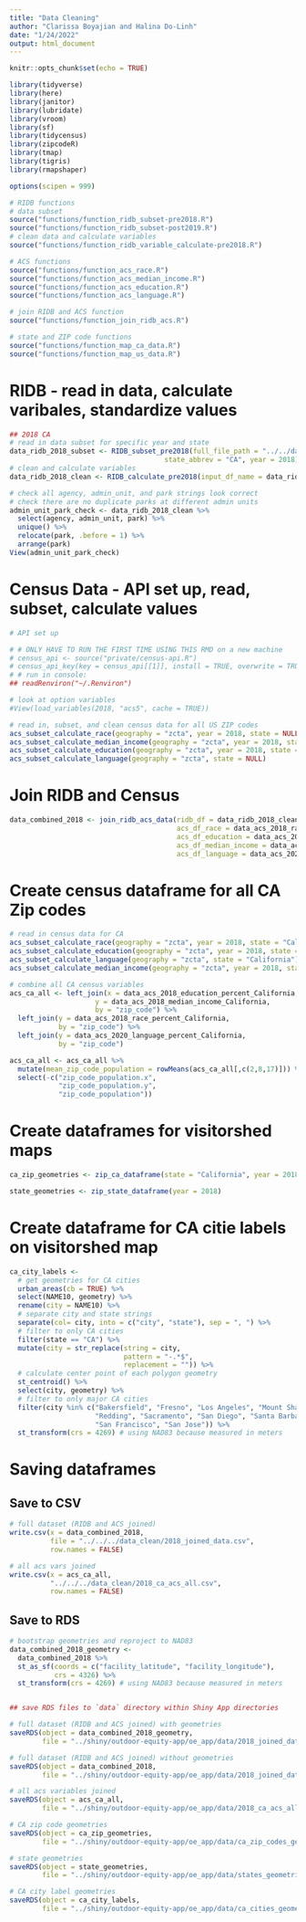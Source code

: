 ```yaml
---
title: "Data Cleaning"
author: "Clarissa Boyajian and Halina Do-Linh"
date: "1/24/2022"
output: html_document
---
```


```r
knitr::opts_chunk$set(echo = TRUE)

library(tidyverse)
library(here)
library(janitor)
library(lubridate)
library(vroom)
library(sf)
library(tidycensus)
library(zipcodeR)
library(tmap)
library(tigris)
library(rmapshaper)

options(scipen = 999)

# RIDB functions
# data subset
source("functions/function_ridb_subset-pre2018.R")
source("functions/function_ridb_subset-post2019.R")
# clean data and calculate variables
source("functions/function_ridb_variable_calculate-pre2018.R")

# ACS functions
source("functions/function_acs_race.R")
source("functions/function_acs_median_income.R")
source("functions/function_acs_education.R")
source("functions/function_acs_language.R")

# join RIDB and ACS function
source("functions/function_join_ridb_acs.R")

# state and ZIP code functions
source("functions/function_map_ca_data.R")
source("functions/function_map_us_data.R")
```

# RIDB - read in data, calculate varibales, standardize values

```r
## 2018 CA
# read in data subset for specific year and state 
data_ridb_2018_subset <- RIDB_subset_pre2018(full_file_path = "../../data_raw/reservations2018.csv", 
                                      state_abbrev = "CA", year = 2018)
# clean and calculate variables
data_ridb_2018_clean <- RIDB_calculate_pre2018(input_df_name = data_ridb_2018_subset)
```

```r
# check all agency, admin_unit, and park strings look correct
# check there are no duplicate parks at different admin units
admin_unit_park_check <- data_ridb_2018_clean %>% 
  select(agency, admin_unit, park) %>% 
  unique() %>% 
  relocate(park, .before = 1) %>% 
  arrange(park)
View(admin_unit_park_check)
```



# Census Data - API set up, read, subset, calculate values

```r
# API set up

# # ONLY HAVE TO RUN THE FIRST TIME USING THIS RMD on a new machine
# census_api <- source("private/census-api.R")
# census_api_key(key = census_api[[1]], install = TRUE, overwrite = TRUE)
# # run in console:
## readRenviron("~/.Renviron")

# look at option variables
#View(load_variables(2018, "acs5", cache = TRUE))
```

```r
# read in, subset, and clean census data for all US ZIP codes
acs_subset_calculate_race(geography = "zcta", year = 2018, state = NULL)
acs_subset_calculate_median_income(geography = "zcta", year = 2018, state = NULL)
acs_subset_calculate_education(geography = "zcta", year = 2018, state = NULL)
acs_subset_calculate_language(geography = "zcta", state = NULL)
```


# Join RIDB and Census

```r
data_combined_2018 <- join_ridb_acs_data(ridb_df = data_ridb_2018_clean,
                                         acs_df_race = data_acs_2018_race_percent,
                                         acs_df_education = data_acs_2018_education_percent,
                                         acs_df_median_income = data_acs_2018_median_income,
                                         acs_df_language = data_acs_2020_language_percent)
```


# Create census dataframe for all CA Zip codes

```r
# read in census data for CA
acs_subset_calculate_race(geography = "zcta", year = 2018, state = "California")
acs_subset_calculate_education(geography = "zcta", year = 2018, state = "California")
acs_subset_calculate_language(geography = "zcta", state = "California")
acs_subset_calculate_median_income(geography = "zcta", year = 2018, state = "California")

# combine all CA census variables
acs_ca_all <- left_join(x = data_acs_2018_education_percent_California,
                     y = data_acs_2018_median_income_California,
                     by = "zip_code") %>% 
  left_join(y = data_acs_2018_race_percent_California,
            by = "zip_code") %>% 
  left_join(y = data_acs_2020_language_percent_California,
            by = "zip_code")

acs_ca_all <- acs_ca_all %>% 
  mutate(mean_zip_code_population = rowMeans(acs_ca_all[,c(2,8,17)])) %>% 
  select(-c("zip_code_population.x", 
            "zip_code_population.y",
            "zip_code_population"))
```


# Create dataframes for visitorshed maps

```r
ca_zip_geometries <- zip_ca_dataframe(state = "California", year = 2018)

state_geometries <- zip_state_dataframe(year = 2018)
```

# Create dataframe for CA citie labels on visitorshed map

```r
ca_city_labels <- 
  # get geometries for CA cities
  urban_areas(cb = TRUE) %>% 
  select(NAME10, geometry) %>% 
  rename(city = NAME10) %>% 
  # separate city and state strings
  separate(col= city, into = c("city", "state"), sep = ", ") %>% 
  # filter to only CA cities
  filter(state == "CA") %>% 
  mutate(city = str_replace(string = city,
                            pattern = "-.*$",
                            replacement = "")) %>% 
  # calculate center point of each polygon geometry
  st_centroid() %>% 
  select(city, geometry) %>% 
  # filter to only major CA cities
  filter(city %in% c("Bakersfield", "Fresno", "Los Angeles", "Mount Shasta", 
                     "Redding", "Sacramento", "San Diego", "Santa Barbara", 
                     "San Francisco", "San Jose")) %>%
  st_transform(crs = 4269) # using NAD83 because measured in meters
```



# Saving dataframes

## Save to CSV

```r
# full dataset (RIDB and ACS joined)
write.csv(x = data_combined_2018, 
          file = "../../../data_clean/2018_joined_data.csv", 
          row.names = FALSE)

# all acs vars joined
write.csv(x = acs_ca_all,
          "../../../data_clean/2018_ca_acs_all.csv",
          row.names = FALSE)
```

## Save to RDS

```r
# bootstrap geometries and reproject to NAD83
data_combined_2018_geometry <- 
  data_combined_2018 %>% 
  st_as_sf(coords = c("facility_latitude", "facility_longitude"),
           crs = 4326) %>% 
  st_transform(crs = 4269) # using NAD83 because measured in meters


## save RDS files to `data` directory within Shiny App directories

# full dataset (RIDB and ACS joined) with geometries
saveRDS(object = data_combined_2018_geometry,
        file = "../shiny/outdoor-equity-app/oe_app/data/2018_joined_data_geometries.rds")

# full dataset (RIDB and ACS joined) without geometries
saveRDS(object = data_combined_2018,
        file = "../shiny/outdoor-equity-app/oe_app/data/2018_joined_data.rds")

# all acs variables joined
saveRDS(object = acs_ca_all,
        file = "../shiny/outdoor-equity-app/oe_app/data/2018_ca_acs_all.rds")

# CA zip code geometries
saveRDS(object = ca_zip_geometries,
        file = "../shiny/outdoor-equity-app/oe_app/data/ca_zip_codes_geometries.rds")

# state geometries
saveRDS(object = state_geometries,
        file = "../shiny/outdoor-equity-app/oe_app/data/states_geometries.rds")

# CA city label geometries
saveRDS(object = ca_city_labels,
        file = "../shiny/outdoor-equity-app/oe_app/data/ca_cities_geometries.rds")
```



